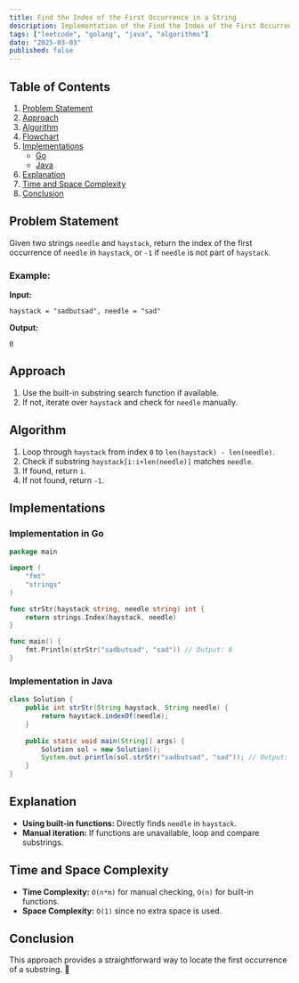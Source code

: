 ```yaml
---
title: Find the Index of the First Occurrence in a String
description: Implementation of the Find the Index of the First Occurrence in a String algorithm with Go and Java.
tags: ["leetcode", "golang", "java", "algorithms"]
date: "2025-03-03"
published: false
---
```


## Table of Contents

1. [Problem Statement](#problem-statement)
2. [Approach](#approach)
3. [Algorithm](#algorithm)
4. [Flowchart](#flowchart)
5. [Implementations](#implementations)
   - [Go](#implementation-in-go)
   - [Java](#implementation-in-java)
6. [Explanation](#explanation)
7. [Time and Space Complexity](#time-and-space-complexity)
8. [Conclusion](#conclusion)

## Problem Statement

Given two strings `needle` and `haystack`, return the index of the first occurrence of `needle` in `haystack`, or `-1` if `needle` is not part of `haystack`.

### Example:

**Input:**
```
haystack = "sadbutsad", needle = "sad"
```
**Output:**
```
0
```

## Approach

1. Use the built-in substring search function if available.
2. If not, iterate over `haystack` and check for `needle` manually.

## Algorithm

1. Loop through `haystack` from index `0` to `len(haystack) - len(needle)`.
2. Check if substring `haystack[i:i+len(needle)]` matches `needle`.
3. If found, return `i`.
4. If not found, return `-1`.

## Implementations

### Implementation in Go

```go
package main

import (
    "fmt"
    "strings"
)

func strStr(haystack string, needle string) int {
    return strings.Index(haystack, needle)
}

func main() {
    fmt.Println(strStr("sadbutsad", "sad")) // Output: 0
}
```

### Implementation in Java

```java
class Solution {
    public int strStr(String haystack, String needle) {
        return haystack.indexOf(needle);
    }
    
    public static void main(String[] args) {
        Solution sol = new Solution();
        System.out.println(sol.strStr("sadbutsad", "sad")); // Output: 0
    }
}
```

## Explanation

- **Using built-in functions:** Directly finds `needle` in `haystack`.
- **Manual iteration:** If functions are unavailable, loop and compare substrings.

## Time and Space Complexity

- **Time Complexity:** `O(n*m)` for manual checking, `O(n)` for built-in functions.
- **Space Complexity:** `O(1)` since no extra space is used.

## Conclusion

This approach provides a straightforward way to locate the first occurrence of a substring. 🚀

